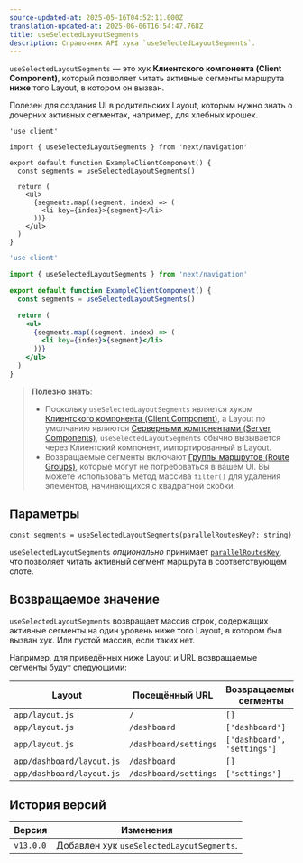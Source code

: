 ```yaml
---
source-updated-at: 2025-05-16T04:52:11.000Z
translation-updated-at: 2025-06-06T16:54:47.768Z
title: useSelectedLayoutSegments
description: Справочник API хука `useSelectedLayoutSegments`.
---
```


`useSelectedLayoutSegments` — это хук **Клиентского компонента (Client Component)**, который позволяет читать активные сегменты маршрута **ниже** того Layout, в котором он вызван.

Полезен для создания UI в родительских Layout, которым нужно знать о дочерних активных сегментах, например, для хлебных крошек.

```tsx filename="app/example-client-component.tsx" switcher
'use client'

import { useSelectedLayoutSegments } from 'next/navigation'

export default function ExampleClientComponent() {
  const segments = useSelectedLayoutSegments()

  return (
    <ul>
      {segments.map((segment, index) => (
        <li key={index}>{segment}</li>
      ))}
    </ul>
  )
}
```

```jsx filename="app/example-client-component.js" switcher
'use client'

import { useSelectedLayoutSegments } from 'next/navigation'

export default function ExampleClientComponent() {
  const segments = useSelectedLayoutSegments()

  return (
    <ul>
      {segments.map((segment, index) => (
        <li key={index}>{segment}</li>
      ))}
    </ul>
  )
}
```

> **Полезно знать**:
>
> - Поскольку `useSelectedLayoutSegments` является хуком [Клиентского компонента (Client Component)](/docs/app/building-your-application/rendering/client-components), а Layout по умолчанию являются [Серверными компонентами (Server Components)](/docs/app/building-your-application/rendering/server-components), `useSelectedLayoutSegments` обычно вызывается через Клиентский компонент, импортированный в Layout.
> - Возвращаемые сегменты включают [Группы маршрутов (Route Groups)](/docs/app/building-your-application/routing/route-groups), которые могут не потребоваться в вашем UI. Вы можете использовать метод массива `filter()` для удаления элементов, начинающихся с квадратной скобки.

## Параметры

```tsx
const segments = useSelectedLayoutSegments(parallelRoutesKey?: string)
```

`useSelectedLayoutSegments` _опционально_ принимает [`parallelRoutesKey`](/docs/app/building-your-application/routing/parallel-routes#useselectedlayoutsegments), что позволяет читать активный сегмент маршрута в соответствующем слоте.

## Возвращаемое значение

`useSelectedLayoutSegments` возвращает массив строк, содержащих активные сегменты на один уровень ниже того Layout, в котором был вызван хук. Или пустой массив, если таких нет.

Например, для приведённых ниже Layout и URL возвращаемые сегменты будут следующими:

| Layout                    | Посещённый URL       | Возвращаемые сегменты       |
| ------------------------- | -------------------- | --------------------------- |
| `app/layout.js`           | `/`                  | `[]`                        |
| `app/layout.js`           | `/dashboard`         | `['dashboard']`             |
| `app/layout.js`           | `/dashboard/settings`| `['dashboard', 'settings']` |
| `app/dashboard/layout.js` | `/dashboard`         | `[]`                        |
| `app/dashboard/layout.js` | `/dashboard/settings`| `['settings']`              |

## История версий

| Версия    | Изменения                              |
| --------- | -------------------------------------- |
| `v13.0.0` | Добавлен хук `useSelectedLayoutSegments`. |